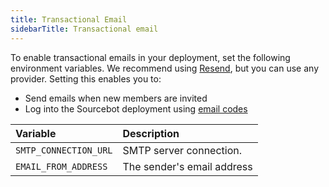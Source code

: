 ```yaml
---
title: Transactional Email
sidebarTitle: Transactional email
---
```


To enable transactional emails in your deployment, set the following environment variables. We recommend using [Resend](https://resend.com/), but you can use any provider. Setting this enables you to:

- Send emails when new members are invited
- Log into the Sourcebot deployment using [email codes](self-hosting/more/authentication#email-codes)

| Variable | Description |
| :------- | :---------- |
| `SMTP_CONNECTION_URL` | SMTP server connection. |
| `EMAIL_FROM_ADDRESS` | The sender's email address |